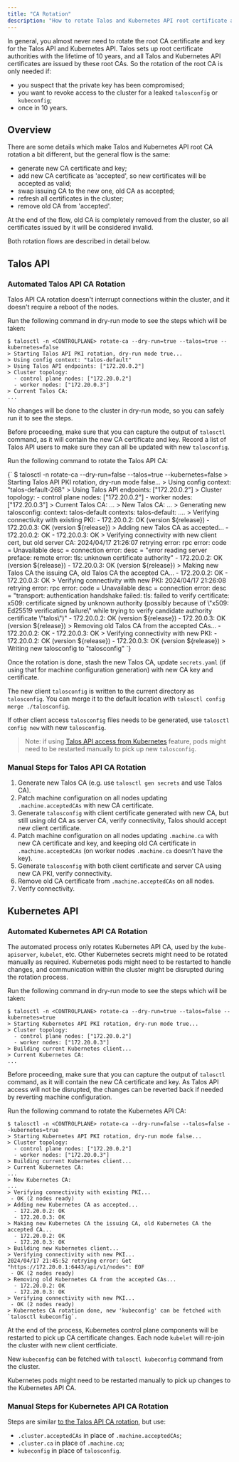 ```yaml
---
title: "CA Rotation"
description: "How to rotate Talos and Kubernetes API root certificate authorities."
---
```



In general, you almost never need to rotate the root CA certificate and key for the Talos API and Kubernetes API.
Talos sets up root certificate authorities with the lifetime of 10 years, and all Talos and Kubernetes API certificates are issued by these root CAs.
So the rotation of the root CA is only needed if:

- you suspect that the private key has been compromised;
- you want to revoke access to the cluster for a leaked `talosconfig` or `kubeconfig`;
- once in 10 years.

## Overview

There are some details which make Talos and Kubernetes API root CA rotation a bit different, but the general flow is the same:

- generate new CA certificate and key;
- add new CA certificate as 'accepted', so new certificates will be accepted as valid;
- swap issuing CA to the new one, old CA as accepted;
- refresh all certificates in the cluster;
- remove old CA from 'accepted'.

At the end of the flow, old CA is completely removed from the cluster, so all certificates issued by it will be considered invalid.

Both rotation flows are described in detail below.

## Talos API

### Automated Talos API CA Rotation

Talos API CA rotation doesn't interrupt connections within the cluster, and it doesn't require a reboot of the nodes.

Run the following command in dry-run mode to see the steps which will be taken:

```shell
$ talosctl -n <CONTROLPLANE> rotate-ca --dry-run=true --talos=true --kubernetes=false
> Starting Talos API PKI rotation, dry-run mode true...
> Using config context: "talos-default"
> Using Talos API endpoints: ["172.20.0.2"]
> Cluster topology:
  - control plane nodes: ["172.20.0.2"]
  - worker nodes: ["172.20.0.3"]
> Current Talos CA:
...
```

No changes will be done to the cluster in dry-run mode, so you can safely run it to see the steps.

Before proceeding, make sure that you can capture the output of `talosctl` command, as it will contain the new CA certificate and key.
Record a list of Talos API users to make sure they can all be updated with new `talosconfig`.

Run the following command to rotate the Talos API CA:

<CodeBlock lang="sh">
  {`
$ talosctl -n <CONTROLPLANE> rotate-ca --dry-run=false --talos=true --kubernetes=false
> Starting Talos API PKI rotation, dry-run mode false...
> Using config context: "talos-default-268"
> Using Talos API endpoints: ["172.20.0.2"]
> Cluster topology:
  - control plane nodes: ["172.20.0.2"]
  - worker nodes: ["172.20.0.3"]
> Current Talos CA:
...
> New Talos CA:
...
> Generating new talosconfig:
context: talos-default
contexts:
    talos-default:
        ....
> Verifying connectivity with existing PKI:
  - 172.20.0.2: OK (version ${release})
  - 172.20.0.3: OK (version ${release})
> Adding new Talos CA as accepted...
  - 172.20.0.2: OK
  - 172.20.0.3: OK
> Verifying connectivity with new client cert, but old server CA:
2024/04/17 21:26:07 retrying error: rpc error: code = Unavailable desc = connection error: desc = "error reading server preface: remote error: tls: unknown certificate authority"
  - 172.20.0.2: OK (version ${release})
  - 172.20.0.3: OK (version ${release})
> Making new Talos CA the issuing CA, old Talos CA the accepted CA...
  - 172.20.0.2: OK
  - 172.20.0.3: OK
> Verifying connectivity with new PKI:
2024/04/17 21:26:08 retrying error: rpc error: code = Unavailable desc = connection error: desc = "transport: authentication handshake failed: tls: failed to verify certificate: x509: certificate signed by unknown authority (possibly because of \"x509: Ed25519 verification failure\" while trying to verify candidate authority certificate \"talos\")"
  - 172.20.0.2: OK (version ${release})
  - 172.20.0.3: OK (version ${release})
> Removing old Talos CA from the accepted CAs...
  - 172.20.0.2: OK
  - 172.20.0.3: OK
> Verifying connectivity with new PKI:
  - 172.20.0.2: OK (version ${release})
  - 172.20.0.3: OK (version ${release})
> Writing new talosconfig to "talosconfig"
  `}
</CodeBlock>

Once the rotation is done, stash the new Talos CA, update `secrets.yaml` (if using that for machine configuration generation) with new CA key and certificate.

The new client `talosconfig` is written to the current directory as `talosconfig`.
You can merge it to the default location with `talosctl config merge ./talosconfig`.

If other client access `talosconfig` files needs to be generated, use `talosctl config new` with new `talosconfig`.

> Note: if using [Talos API access from Kubernetes](../../../kubernetes-guides/advanced-guides/talos-api-access-from-k8s.mdx) feature, pods might need to be restarted manually to pick up new `talosconfig`.

### Manual Steps for Talos API CA Rotation

1. Generate new Talos CA (e.g. use `talosctl gen secrets` and use Talos CA).
2. Patch machine configuration on all nodes updating `.machine.acceptedCAs` with new CA certificate.
3. Generate `talosconfig` with client certificate generated with new CA, but still using old CA as server CA, verify connectivity, Talos should accept new client certificate.
4. Patch machine configuration on all nodes updating `.machine.ca` with new CA certificate and key, and keeping old CA certificate in `.machine.acceptedCAs` (on worker nodes `.machine.ca` doesn't have the key).
5. Generate `talosconfig` with both client certificate and server CA using new CA PKI, verify connectivity.
6. Remove old CA certificate from `.machine.acceptedCAs` on all nodes.
7. Verify connectivity.

## Kubernetes API

### Automated Kubernetes API CA Rotation

The automated process only rotates Kubernetes API CA, used by the `kube-apiserver`, `kubelet`, etc.
Other Kubernetes secrets might need to be rotated manually as required.
Kubernetes pods might need to be restarted to handle changes, and communication within the cluster might be disrupted during the rotation process.

Run the following command in dry-run mode to see the steps which will be taken:

```shell
$ talosctl -n <CONTROLPLANE> rotate-ca --dry-run=true --talos=false --kubernetes=true
> Starting Kubernetes API PKI rotation, dry-run mode true...
> Cluster topology:
  - control plane nodes: ["172.20.0.2"]
  - worker nodes: ["172.20.0.3"]
> Building current Kubernetes client...
> Current Kubernetes CA:
...
```

Before proceeding, make sure that you can capture the output of `talosctl` command, as it will contain the new CA certificate and key.
As Talos API access will not be disrupted, the changes can be reverted back if needed by reverting machine configuration.

Run the following command to rotate the Kubernetes API CA:

```shell
$ talosctl -n <CONTROLPLANE> rotate-ca --dry-run=false --talos=false --kubernetes=true
> Starting Kubernetes API PKI rotation, dry-run mode false...
> Cluster topology:
  - control plane nodes: ["172.20.0.2"]
  - worker nodes: ["172.20.0.3"]
> Building current Kubernetes client...
> Current Kubernetes CA:
...
> New Kubernetes CA:
...
> Verifying connectivity with existing PKI...
 - OK (2 nodes ready)
> Adding new Kubernetes CA as accepted...
  - 172.20.0.2: OK
  - 172.20.0.3: OK
> Making new Kubernetes CA the issuing CA, old Kubernetes CA the accepted CA...
  - 172.20.0.2: OK
  - 172.20.0.3: OK
> Building new Kubernetes client...
> Verifying connectivity with new PKI...
2024/04/17 21:45:52 retrying error: Get "https://172.20.0.1:6443/api/v1/nodes": EOF
 - OK (2 nodes ready)
> Removing old Kubernetes CA from the accepted CAs...
  - 172.20.0.2: OK
  - 172.20.0.3: OK
> Verifying connectivity with new PKI...
 - OK (2 nodes ready)
> Kubernetes CA rotation done, new 'kubeconfig' can be fetched with `talosctl kubeconfig`.
```

At the end of the process, Kubernetes control plane components will be restarted to pick up CA certificate changes.
Each node `kubelet` will re-join the cluster with new client certficiate.

New `kubeconfig` can be fetched with `talosctl kubeconfig` command from the cluster.

Kubernetes pods might need to be restarted manually to pick up changes to the Kubernetes API CA.

### Manual Steps for Kubernetes API CA Rotation

Steps are similar [to the Talos API CA rotation](#manual-steps-for-talos-api-ca-rotation), but use:

- `.cluster.acceptedCAs` in place of `.machine.acceptedCAs`;
- `.cluster.ca` in place of `.machine.ca`;
- `kubeconfig` in place of `talosconfig`.
